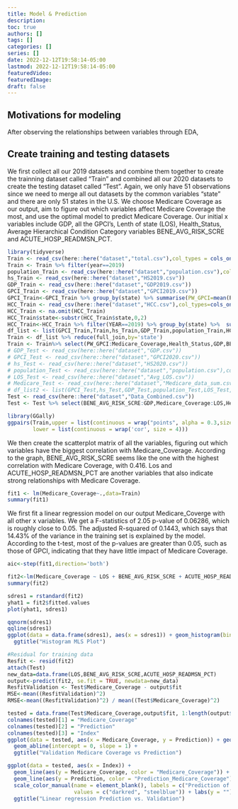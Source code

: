 ```yaml
---
title: Model & Prediction
description:
toc: true
authors: []
tags: []
categories: []
series: []
date: 2022-12-12T19:58:14-05:00
lastmod: 2022-12-12T19:58:14-05:00
featuredVideo:
featuredImage:
draft: false
---
```

## Motivations for modeling

After observing the relationships between variables through EDA, 

## Create training and testing datasets

We first collect all our 2019 datasets and combine them together to create the  trainning dataset called "Train" and combined all our 2020 datasets to create the testing dataset called "Test". Again, we only have 51 observations since we need to merge all out datasets by the common variables "state" and there are only 51 states in the U.S. We choose Medicare Coverage as our output, aim to figure out which variables affect Medicare Coverage the most, and use the optimal model to predict Medicare Coverage. Our initial x variables include GDP, all the GPCI's, Lenth of state (LOS), Health_Status, Average Hierarchical Condition Category variables BENE_AVG_RISK_SCRE and ACUTE_HOSP_READMSN_PCT.
```r
library(tidyverse)
Train <- read_csv(here::here("dataset","total.csv"),col_types = cols_only(Medicare_Coverage=col_number(),year=col_number(),LOS=col_number(),state=col_character()))
Train <- Train %>% filter(year==2019)
population_Train <- read_csv(here::here("dataset","population.csv"),col_types = cols_only(state=col_character(),Year2019=col_number()))
hs_Train <- read_csv(here::here("dataset","HS2019.csv"))
GDP_Train <- read_csv(here::here("dataset","GDP2019.csv"))
GPCI_Train <- read_csv(here::here("dataset","GPCI2019.csv"))
GPCI_Train<-GPCI_Train %>% group_by(state) %>% summarise(PW_GPCI=mean(PW_GPCI),PE_GPCI=mean(PE_GPCI),MP_GPCI=mean(MP_GPCI))
HCC_Train <- read_csv(here::here("dataset","HCC.csv"),col_types=cols_only(BENE_AVG_RISK_SCRE=col_number(),ACUTE_HOSP_READMSN_PCT=col_number(),state=col_character(),YEAR=col_number()))
HCC_Train <- na.omit(HCC_Train)
HCC_Train$state<-substr(HCC_Train$state,0,2)
HCC_Train<-HCC_Train %>% filter(YEAR==2019) %>% group_by(state) %>%  summarise(BENE_AVG_RISK_SCRE=mean(BENE_AVG_RISK_SCRE),ACUTE_HOSP_READMSN_PCT=mean(ACUTE_HOSP_READMSN_PCT))
df_list <- list(GPCI_Train,Train,hs_Train,GDP_Train,population_Train,HCC_Train)
Train <- df_list %>% reduce(full_join,by='state')
Train <- Train%>% select(PW_GPCI:Medicare_Coverage,Health_Status,GDP,BENE_AVG_RISK_SCRE,ACUTE_HOSP_READMSN_PCT) %>% head(-3)
# GDP_Test <- read_csv(here::here("dataset","GDP.csv"))
# GPCI_Test <- read_csv(here::here("dataset","GPCI2020.csv"))
# hs_Test <- read_csv(here::here("dataset","HS2020.csv"))
# population_Test <- read_csv(here::here("dataset","population.csv"),col_types = cols_only(state=col_character(),Year2020=col_number()))
# LOS_Test <- read_csv(here::here("dataset","Avg_LOS.csv"))
# Medicare_Test <- read_csv(here::here("dataset","Medicare_data_sum.csv"),col_types = cols_only(state=col_character(),Medicare_Coverage=col_number()))
# df_list2 <- list(GPCI_Test,hs_Test,GDP_Test,population_Test,LOS_Test,Medicare_Test,Hcc_Test)
Test <- read_csv(here::here("dataset","Data_Combined.csv"))
Test <- Test %>% select(BENE_AVG_RISK_SCRE:GDP,Medicare_Coverage:LOS,Health_Status)
```

```r
library(GGally)
ggpairs(Train,upper = list(continuous = wrap("points", alpha = 0.3,size=0.1)),
        lower = list(continuous = wrap('cor', size = 4)))
```

We then create the scatterplot matrix of all the variables, figuring out which variables have the biggest correlation with Medicare_Coverage. According to the graph, BENE_AVG_RISK_SCRE seems like the one with the highest correlation with Medicare Coverage, with 0.416. Los and ACUTE_HOSP_READMSN_PCT are another variables that also indicate strong relationships with Medicare Coverage.

```r
fit1 <- lm(Medicare_Coverage~.,data=Train)
summary(fit1)
```

We first fit a linear regression model on our output Medicare_Coverge with all other x variables. We get a F-statistics of 2.05 p-value of 0.06286, which is roughly close to 0.05. The adjusted R-squared of 0.1443, which says that 14.43% of the variance in the training set is explained by the model. According to the t-test, most of the p-values are greater than 0.05, such as those of GPCI, indicating that they have little impact of Medicare Coverage. 
```r
aic<-step(fit1,direction='both')
```

```r
fit2<-lm(Medicare_Coverage ~ LOS + BENE_AVG_RISK_SCRE + ACUTE_HOSP_READMSN_PCT,data=Train)
summary(fit2)
```

```r
sdres1 = rstandard(fit2)
yhat1 = fit2$fitted.values
plot(yhat1, sdres1)
```


```r
qqnorm(sdres1)
qqline(sdres1)
ggplot(data = data.frame(sdres1), aes(x = sdres1)) + geom_histogram(bins = 30) +
  ggtitle("Histogram MLS Plot")
```

```r
#Residual for training data
Resfit <- resid(fit2)
attach(Test)
new_data=data.frame(LOS,BENE_AVG_RISK_SCRE,ACUTE_HOSP_READMSN_PCT)
output<-predict(fit2, se.fit = TRUE, newdata=new_data)
ResfitValidation <- Test$Medicare_Coverage - output$fit
MSE<-mean((ResfitValidation)^2)
RMSE<-mean((ResfitValidation)^2) / mean((Test$Medicare_Coverage)^2)
```

```r
tested = data.frame(Test$Medicare_Coverage,output$fit, 1:length(output$fit));
colnames(tested)[1] = "Medicare_Coverage"
colnames(tested)[2] = "Prediction"
colnames(tested)[3] = "Index"
ggplot(data = tested, aes(x = Medicare_Coverage, y = Prediction)) + geom_point() +
  geom_abline(intercept = 0, slope = 1) +
  ggtitle("Validation Medicare Coverage vs Prediction")
```

```r
ggplot(data = tested, aes(x = Index)) +
  geom_line(aes(y = Medicare_Coverage, color = "Medicare_Coverage")) + 
  geom_line(aes(y = Prediction, color = "Prediction_Medicare_Coverage"), linetype="twodash") +  
  scale_color_manual(name = element_blank(), labels = c("Prediction of Medicare Coverage", "Medicare Coverage"),
                     values = c("darkred", "steelblue")) + labs(y = "") + 
  ggtitle("Linear regression Prediction vs. Validation")
```

